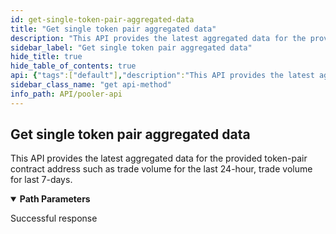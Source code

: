```yaml
---
id: get-single-token-pair-aggregated-data
title: "Get single token pair aggregated data"
description: "This API provides the latest aggregated data for the provided token-pair contract address such as trade volume for the last 24-hour, trade volume for last 7-days."
sidebar_label: "Get single token pair aggregated data"
hide_title: true
hide_table_of_contents: true
api: {"tags":["default"],"description":"This API provides the latest aggregated data for the provided token-pair contract address such as trade volume for the last 24-hour, trade volume for last 7-days.","parameters":[{"name":"pair_contract_address","in":"path","schema":{"type":"string"},"required":true}],"security":[{"api_key":[]}],"responses":{"200":{"description":"Successful response"}},"method":"get","path":"/v2-pair/{pair_contract_address}","servers":[{"url":"https://uniswapv2.powerloom.io/api/","description":"Uniswap V2"},{"url":"https://quickswap-polygon.powerloom.io/api/","description":"Quickswap"},{"url":"https://sushiswap-eth.powerloom.io/api/","description":"Sushiswap"}],"securitySchemes":{"api_key":{"type":"apiKey","name":"X-API-Key","in":"header"}},"info":{"title":"Pooler API","version":"1.0.0"},"postman":{"name":"Get single token pair aggregated data","description":{"content":"This API provides the latest aggregated data for the provided token-pair contract address such as trade volume for the last 24-hour, trade volume for last 7-days.","type":"text/plain"},"url":{"path":["v2-pair",":pair_contract_address"],"host":["{{baseUrl}}"],"query":[],"variable":[{"disabled":false,"description":{"content":"(Required) ","type":"text/plain"},"type":"any","value":"","key":"pair_contract_address"}]},"method":"GET","auth":{"type":"apikey","apikey":[{"type":"any","value":"X-API-Key","key":"key"},{"type":"any","value":"<API Key>","key":"value"},{"type":"any","value":"header","key":"in"}]}}}
sidebar_class_name: "get api-method"
info_path: API/pooler-api
---
```



## Get single token pair aggregated data



This API provides the latest aggregated data for the provided token-pair contract address such as trade volume for the last 24-hour, trade volume for last 7-days.

<details style={{"marginBottom":"1rem"}} data-collapsed={false} open={true}><summary style={{}}><strong>Path Parameters</strong></summary><div><ul><ParamsItem className={"paramsItem"} param={{"name":"pair_contract_address","in":"path","schema":{"type":"string"},"required":true}}></ParamsItem></ul></div></details><div><ApiTabs><TabItem label={"200"} value={"200"}><div>

Successful response

</div><div></div></TabItem></ApiTabs></div>
      